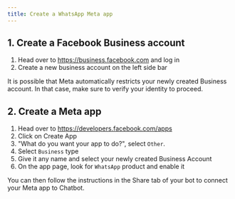 ```yaml
---
title: Create a WhatsApp Meta app
---
```


## 1. Create a Facebook Business account

1. Head over to https://business.facebook.com and log in
2. Create a new business account on the left side bar

<Info>
  It is possible that Meta automatically restricts your newly created Business
  account. In that case, make sure to verify your identity to proceed.
</Info>

## 2. Create a Meta app

1. Head over to https://developers.facebook.com/apps
2. Click on Create App
3. "What do you want your app to do?", select `Other`.
4. Select `Business` type
5. Give it any name and select your newly created Business Account
6. On the app page, look for `WhatsApp` product and enable it

You can then follow the instructions in the Share tab of your bot to connect your Meta app to Chatbot.
